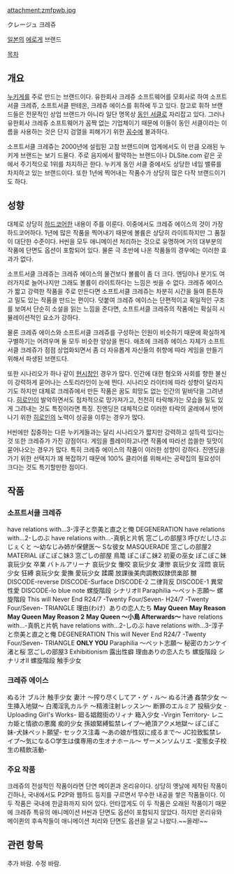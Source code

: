 attachment:zmfpwb.jpg

クレージュ
크레쥬

[[일본]]의 [[에로게]] 브랜드

[[목차]]

== 개요 ==

[[누키게]]를 주로 만드는 브랜드이다. 유한회사 크레쥬 소프트웨어를 모회사로 하여 소프트서클 크레쥬, 소프트서클 판테온, 크레쥬 에이스를 휘하에 두고 있다. 참고로 휘하 브랜드들은 전문적인 상업 브랜드가 아니라 일단 명목상 [[동인 서클]]로 자리잡고 있다. 그러나 유한회사 크레쥬 소프트웨어가 꼼짝 없는 기업체이기 때문에 이들이 동인 서클이라는 이름을 사용하는 것은 단지 검열을 피해가기 위한 [[꼼수]]에 불과하다.

소프트서클 크레쥬는 2000년에 설립된 고참 브랜드이며 업계에서도 이 만큼 오래된 누키게 브랜드는 보기 드물다. 주로 음지에서 활약하는 브랜드이나 DLSite.com 같은 곳에서 주기적으로 1위를 차지하곤 한다. 누키게 동인 서클 중에서도 상당한 네임 밸류를 차지하고 있는 브랜드이다. 또한 1년에 찍어내는 작품수가 상당히 많은 다작 브랜드이기도 하다.

== 성향 ==

대체로 상당히 [[하드코어]]한 내용이 주를 이룬다. 이중에서도 크레쥬 에이스의 것이 가장 하드코어하다. 1년에 많은 작품을 찍어내기 때문에 볼륨은 상당히 라이트하지만 그 품질이 대단한 수준이다. H씬을 모두 애니메이션 처리하는 것으로 유명하며 거의 대부분의 작품에 단면도 옵션이 포함되어 있다. 물론 극 초반에 나온 작품들의 경우에는 이러한 효과가 없다.

소프트서클 크레쥬는 크레쥬 에이스의 물건보다 볼륨이 좀 더 크다. 엔딩이나 분기도 여러가지로 늘어나지만 그래도 볼륨이 라이트하다는 느낌은 씻을 수 없다. 크레쥬 에이스가 짧고 강력한 작품을 주로 만든다면 소프트서클 크레쥬는 차분히 시간을 들여 튼튼하고 밀도 있는 작품을 만드는 편이다. 덧붙여 크레쥬 에이스는 단편적이고 획일적인 구조를 보여서 단순히 소설을 읽는 느낌을 준다면, 소프트서클 크레쥬의 작품에는 확실히 시뮬레이션적인 요소가 강하다.

물론 크레쥬 에이스와 소프트서클 크레쥬를 구성하는 인원이 비슷하기 때문에 확실하게 구별하기는 어려우며 둘 모두 비슷한 양상을 띈다. 애초에 크레쥬 에이스 자체가 소프트서클 크레쥬가 점점 상업화되면서 좀 더 자유롭게 자신들의 취향에 따라 게임을 만들기 위해서 파생된 브랜드다.

또한 시나리오가 하나 같이 [[현시창]]인 경우가 많다. 인간에 대한 혐오와 사회를 향한 불신이 강력하게 묻어나는 스토리라인이 눈에 띈다. 시나리오 라이터에 따라 성향이 달라지기도 하지만 대체로 크레쥬에서 만든 작품은 꿈도 희망도 없는 인간의 밑바닥을 그려낸다. [[히로인]]이 발악하면서도 점차적으로 망가져가고, 천천히 타락해가는 모습을 밀도 있게 그려내는 것도 특징이라면 특징. 진엔딩은 대체적으로 이러한 타락의 굴레에서 벗어나기 위한 [[히로인]]의 노력이 성공을 이루는 경우가 많다.

H씬에만 집중하는 다른 누키게들과는 달리 시나리오가 짧지만 강력하고 설득력 있다는 것 또한 크레쥬가 가진 강점이다. 게임을 플레이하고나면 작품에 따라선 씁쓸한 뒷맛이 묻어나오는 경우가 많다. 특히 크레쥬 에이스의 작품이 이러한 성향이 강하다. 진엔딩을 가기 위한 선택지가 꽤 복잡하기 때문에 100% 클리어를 위해서는 공략집의 필요성이 크다는 것도 특기할만한 점이다.

== 작품 ==

=== 소프트서클 크레쥬 ===

have relations with…3-淳子と奈美と直之と俺
DEGENERATION
have relations with…2-しのぶ
have relations with…-真帆と片帆
窓ごしの部屋3
呼びだし!さぶじぇくと ～幼なじみ姉が保健医～
Sな彼女
MASQUERADE
窓ごしの部屋2
MATERIAL
ぽこぽこ妹3
窓ごしの部屋
鳥篭
ぽこぽこ妹2
初夏の巫女
ぽこぽこ妹
哀玩少女 卒業
バトルアリーナ
哀玩少女 慟咬
哀玩少女 凄惨
哀玩少女 淫悶
哀玩少女 狂縛
哀玩少女 愛撫
愛玩少女 蹂躙
放課後美肉調教奴隷倶楽部 嬲
DISCODE-reverse
DISCODE-Surface
DISCODE-2 二律背反
DISCODE-1 異常性愛
DISCODE-lo
blue note
螺旋階段 シナリオII
Paraphilia ～ペット志願～
螺旋階段
This will Never End
R24/7 -Twenty Four/Seven-
H24/7 -Twenty Four/Seven-
TRIANGLE
理由(わけ）ありの恋人たち
'''May Queen'''
'''May Reason'''
'''May Queen May Reason 2 '''
'''May Queen ～小鳥 Afterwards～'''
have relations with…-真帆と片帆
have relations with…2-しのぶ
have relations with…3-淳子と奈美と直之と俺
DEGENERATION
This will Never End
R24/7 -Twenty Four/Seven-
TRIANGLE
'''ONLY YOU'''
Paraphilia ～ペット志願～
秘密のカンケイ 渚と桜
窓ごしの部屋3
Exhibitionism 露出性癖
理由ありの恋人たち
螺旋階段 シナリオII
螺旋階段
触手少女

=== 크레쥬 에이스 ===

ぬる汁
ブル汁
触手少女
妻汁 〜搾り尽くしてア・ゲ・ル〜
ぬる汁通
姦禁少女 〜生挿入地獄〜
白濁淫乳カルテ 〜精液注射レッスン〜
断罪のエルミア
投稿少女 -Uploading Girl's Works-
廻る娼館街のリィナ
箱入少女 -Virgin Territory-
レニカ姫と情欲の悪魔
痴的少女
孫娘緊縛監禁レイプ〜絶頂アクメ地獄〜
ぽこぽこ妹-犬妹ペット願望-
セックス注毒 〜あの娘が性奴に成るまで〜
JC拉致監禁レイプ〜気になる○学生は僕専用の生オナホール〜
ザーメンソムリエ -変態女子校生の精飲活動-


=== 주요 작품 ===

크레쥬의 전설적인 작품이라면 단연 메이퀸과 온리유이다. 상당히 옛날에 제작된 작품이긴하나, 국내에서도 P2P와 웹하드 등지를 구르면서 무수한 내공을 쌓은 작품들이다. 이 두 작품은 국내에 한글화까지 되어 있다. 안타깝게도 이 두 작품은 오래된 작품이기 때문에 크레쥬 특유의 애니메이션 H씬과 단면도 옵션이 포함되지 않았다. 하지만 온리유와 메이퀸의 후속작들이 애니메이션 처리와 단면도 옵션을 달고 나왔다.~~올레!~~

== 관련 항목 ==

추가 바람.
수정 바람.
